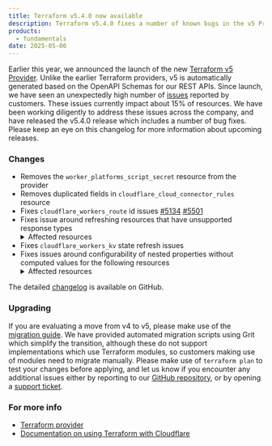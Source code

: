 ```yaml
---
title: Terraform v5.4.0 now available
description: Terraform v5.4.0 fixes a number of known bugs in the v5 Provider
products:
  - fundamentals
date: 2025-05-06
---
```


Earlier this year, we announced the launch of the new [Terraform v5 Provider](/changelog/2025-02-03-terraform-v5-provider/). Unlike the earlier Terraform providers, v5 is automatically generated based on the OpenAPI Schemas for our REST APIs. Since launch, we have seen an unexpectedly high number of [issues](https://github.com/cloudflare/terraform-provider-cloudflare) reported by customers. These issues currently impact about 15% of resources. We have been working diligently to address these issues across the company, and have released the v5.4.0 release which includes a number of bug fixes. Please keep an eye on this changelog for more information about upcoming releases.

### Changes

- Removes the `worker_platforms_script_secret` resource from the provider
- Removes duplicated fields in `cloudflare_cloud_connector_rules` resource 
- Fixes `cloudflare_workers_route` id issues [#5134](https://github.com/cloudflare/terraform-provider-cloudflare/issues/5134) [#5501](https://github.com/cloudflare/terraform-provider-cloudflare/issues/5501)
- Fixes issue around refreshing resources that have unsupported response types
  <details>
  	<summary>Affected resources</summary>
  	<ul>
  		<li>`cloudflare_certificate_pack`</li>
  		<li>`cloudflare_registrar_domain`</li>
  		<li>`cloudflare_stream_download`</li>
  		<li>`cloudflare_stream_webhook`</li>
  		<li>`cloudflare_user`</li>
  		<li>`cloudflare_workers_kv`</li>
  		<li>`cloudflare_workers_script`</li>
  	</ul>
  </details>
- Fixes `cloudflare_workers_kv` state refresh issues
- Fixes issues around configurability of nested properties without computed values for the following resources
  <details>
  	<summary>Affected resources</summary>
  	<ul>
  		<li>`cloudflare_account`</li>
  		<li>`cloudflare_account_dns_settings`</li>
  		<li>`cloudflare_account_token`</li>
  		<li>`cloudflare_api_token`</li>
  		<li>`cloudflare_cloud_connector_rules`</li>
  		<li>`cloudflare_custom_ssl`</li>
  		<li>`cloudflare_d1_database`</li>
  		<li>`cloudflare_dns_record`</li>
  		<li>`email_security_trusted_domains`</li>
  		<li>`cloudflare_hyperdrive_config`</li>
  		<li>`cloudflare_keyless_certificate`</li>
  		<li>`cloudflare_list_item`</li>
  		<li>`cloudflare_load_balancer`</li>
  		<li>`cloudflare_logpush_dataset_job`</li>
  		<li>`cloudflare_magic_network_monitoring_configuration`</li>
  		<li>`cloudflare_magic_transit_site`</li>
  		<li>`cloudflare_magic_transit_site_lan`</li>
  		<li>`cloudflare_magic_transit_site_wan`</li>
  		<li>`cloudflare_magic_wan_static_route`</li>
  		<li>`cloudflare_notification_policy`</li>
  		<li>`cloudflare_pages_project`</li>
  		<li>`cloudflare_queue`</li>
  		<li>`cloudflare_queue_consumer`</li>
  		<li>`cloudflare_r2_bucket_cors`</li>
  		<li>`cloudflare_r2_bucket_event_notification`</li>
  		<li>`cloudflare_r2_bucket_lifecycle`</li>
  		<li>`cloudflare_r2_bucket_lock`</li>
  		<li>`cloudflare_r2_bucket_sippy`</li>
  		<li>`cloudflare_ruleset`</li>
  		<li>`cloudflare_snippet_rules`</li>
  		<li>`cloudflare_snippets`</li>
  		<li>`cloudflare_spectrum_application`</li>
  		<li>`cloudflare_workers_deployment`</li>
  		<li>`cloudflare_zero_trust_access_application`</li>
  		<li>`cloudflare_zero_trust_access_group`</li>
  	</ul>
  </details>

The detailed [changelog](https://github.com/cloudflare/terraform-provider-cloudflare/releases/tag/v5.4.0) is available on GitHub.

### Upgrading

If you are evaluating a move from v4 to v5, please make use of the [migration guide](https://registry.terraform.io/providers/cloudflare/cloudflare/latest/docs/guides/version-5-upgrade). We have provided automated migration scripts using Grit which simplify the transition, although these do not support implementations which use Terraform modules, so customers making use of modules need to migrate manually. Please make use of `terraform plan` to test your changes before applying, and let us know if you encounter any additional issues either by reporting to our [GitHub repository](https://github.com/cloudflare/terraform-provider-cloudflare), or by opening a [support ticket](https://www.support.cloudflare.com/s/?language=en_US).

### For more info

- [Terraform provider](https://registry.terraform.io/providers/cloudflare/cloudflare/latest/docs)
- [Documentation on using Terraform with Cloudflare](https://developers.cloudflare.com/terraform/)
